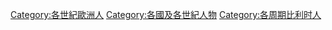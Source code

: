 [[Category:各世紀歐洲人|Category:各世紀歐洲人]]
[[Category:各國及各世紀人物|Category:各國及各世紀人物]]
[[Category:各周期比利时人|Category:各周期比利时人]]